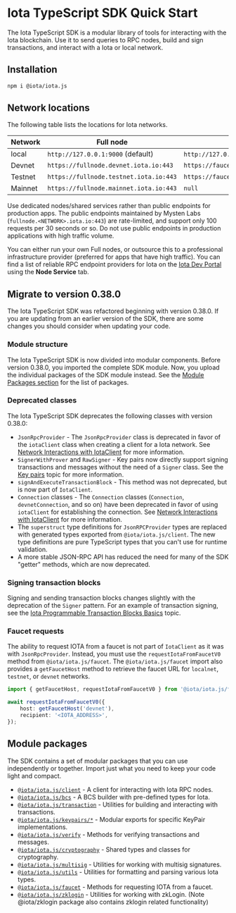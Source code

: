 
# Iota TypeScript SDK Quick Start

The Iota TypeScript SDK is a modular library of tools for interacting with the Iota blockchain. Use it
to send queries to RPC nodes, build and sign transactions, and interact with a Iota or local network.

## Installation

```sh npm2yarn
npm i @iota/iota.js
```

## Network locations

The following table lists the locations for Iota networks.

| Network | Full node                             | faucet                                |
| ------- | ------------------------------------- | ------------------------------------- |
| local   | `http://127.0.0.1:9000` (default)     | `http://127.0.0.1:9123/gas` (default) |
| Devnet  | `https://fullnode.devnet.iota.io:443`  | `https://faucet.devnet.iota.io/gas`    |
| Testnet | `https://fullnode.testnet.iota.io:443` | `https://faucet.testnet.iota.io/gas`   |
| Mainnet | `https://fullnode.mainnet.iota.io:443` | `null`                                |

<Callout type="warning">

Use dedicated nodes/shared services rather than public endpoints for production apps. The public
endpoints maintained by Mysten Labs (`fullnode.<NETWORK>.iota.io:443`) are rate-limited, and support
only 100 requests per 30 seconds or so. Do not use public endpoints in production applications with
high traffic volume.

You can either run your own Full nodes, or outsource this to a professional infrastructure provider
(preferred for apps that have high traffic). You can find a list of reliable RPC endpoint providers
for Iota on the [Iota Dev Portal](https://iota.io/developers#dev-tools) using the **Node Service** tab.

</Callout>

## Migrate to version 0.38.0

The Iota TypeScript SDK was refactored beginning with version 0.38.0. If you are updating from an
earlier version of the SDK, there are some changes you should consider when updating your code.

### Module structure

The Iota TypeScript SDK is now divided into modular components. Before version 0.38.0, you imported
the complete SDK module. Now, you upload the individual packages of the SDK module instead. See the
[Module Packages section](#module-packages) for the list of packages.

### Deprecated classes

The Iota TypeScript SDK deprecates the following classes with version 0.38.0:

-   `JsonRpcProvider` - The `JsonRpcProvider` class is deprecated in favor of the `iotaClient` class
    when creating a client for a Iota network. See
    [Network Interactions with IotaClient](typescript/iota-client) for more information.
-   `SignerWithProver` and `RawSigner` - Key pairs now directly support signing transactions and
    messages without the need of a `Signer` class. See the
    [Key pairs](typescript/cryptography/keypairs) topic for more information.
-   `signAndExecuteTransactionBlock` - This method was not deprecated, but is now part of
    `IotaClient`.
-   `Connection` classes - The `Connection` classes (`Connection`, `devnetConnection`, and so on)
    have been deprecated in favor of using `iotaClient` for establishing the connection. See
    [Network Interactions with IotaClient](typescript/iota-client) for more information.
-   The `superstruct` type definitions for `JsonRPCProvider` types are replaced with generated types
    exported from `@iota/iota.js/client`. The new type definitions are pure TypeScript types that
    you can't use for runtime validation.
-   A more stable JSON-RPC API has reduced the need for many of the SDK "getter" methods, which are
    now deprecated.

### Signing transaction blocks

Signing and sending transaction blocks changes slightly with the deprecation of the `Signer`
pattern. For an example of transaction signing, see the
[Iota Programmable Transaction Blocks Basics](typescript/transaction-building/basics) topic.

### Faucet requests

The ability to request IOTA from a faucet is not part of `IotaClient` as it was with
`JsonRpcProvider`. Instead, you must use the `requestIotaFromFaucetV0` method from
`@iota/iota.js/faucet`. The `@iota/iota.js/faucet` import also provides a `getFaucetHost` method
to retrieve the faucet URL for `localnet`, `testnet`, or `devnet` networks.

```ts
import { getFaucetHost, requestIotaFromFaucetV0 } from '@iota/iota.js/faucet';

await requestIotaFromFaucetV0({
    host: getFaucetHost('devnet'),
    recipient: '<IOTA_ADDRESS>',
});
```

## Module packages

The SDK contains a set of modular packages that you can use independently or together. Import just
what you need to keep your code light and compact.

-   [`@iota/iota.js/client`](/typescript/iota-client) - A client for interacting with Iota RPC nodes.
-   [`@iota/iota.js/bcs`](/typescript/bcs) - A BCS builder with pre-defined types for Iota.
-   [`@iota/iota.js/transaction`](/typescript/transaction-building/basics) - Utilities for building
    and interacting with transactions.
-   [`@iota/iota.js/keypairs/*`](/typescript/cryptography/keypairs) - Modular exports for specific
    KeyPair implementations.
-   [`@iota/iota.js/verify`](/typescript/cryptography/keypairs#verifying-signatures-without-a-key-pair) -
    Methods for verifying transactions and messages.
-   [`@iota/iota.js/cryptography`](/typescript/cryptography/keypairs) - Shared types and classes
    for cryptography.
-   [`@iota/iota.js/multisig`](/typescript/cryptography/multisig) - Utilities for working with
    multisig signatures.
-   [`@iota/iota.js/utils`](/typescript/utils) - Utilities for formatting and parsing various Iota
    types.
-   [`@iota/iota.js/faucet`](/typescript/faucet) - Methods for requesting IOTA from a faucet.
-   [`@iota/iota.js/zklogin`](/typescript/zklogin) - Utilities for working with zkLogin. (Note
    @iota/zklogin package also contains zklogin related functionality)
